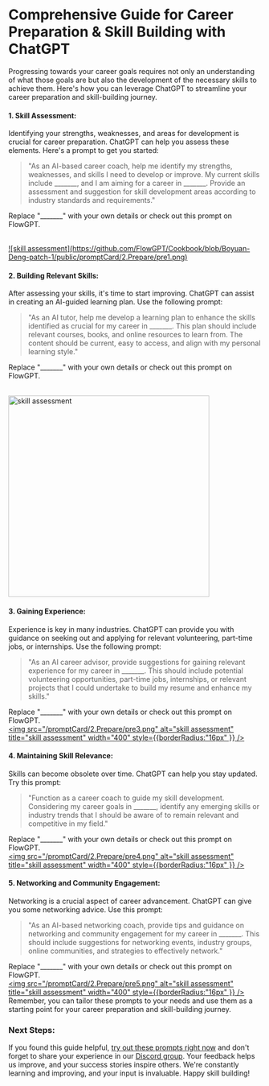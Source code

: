 # Comprehensive Guide for Career Preparation & Skill Building with ChatGPT

Progressing towards your career goals requires not only an understanding of what those goals are but also the development of the necessary skills to achieve them. Here's how you can leverage ChatGPT to streamline your career preparation and skill-building journey.

#### 1. Skill Assessment:

Identifying your strengths, weaknesses, and areas for development is crucial for career preparation. ChatGPT can help you assess these elements. Here's a prompt to get you started:
> "As an AI-based career coach, help me identify my strengths, weaknesses, and skills I need to develop or improve. My current skills include _______, and I am aiming for a career in _______. Provide an assessment and suggestion for skill development areas according to industry standards and requirements."

Replace "_______" with your own details or check out this prompt on FlowGPT.

<br/> 
<a 
target="_blank" 
href='https://flowgpt.com/prompt/3PPSxtneEECqzQZvB4vIS'> 
![skill assessment](https://github.com/FlowGPT/Cookbook/blob/Boyuan-Deng-patch-1/public/promptCard/2.Prepare/pre1.png) 
</a>

#### 2. Building Relevant Skills:

After assessing your skills, it's time to start improving. ChatGPT can assist in creating an AI-guided learning plan. Use the following prompt:

> "As an AI tutor, help me develop a learning plan to enhance the skills identified as crucial for my career in _______. This plan should include relevant courses, books, and online resources to learn from. The content should be current, easy to access, and align with my personal learning style."

Replace "_______" with your own details or check out this prompt on FlowGPT.

<br/> 
<a 
target="_blank" 
href='https://flowgpt.com/prompt/zkmAbpAm280CIBpH4GUaD'> 
<img 
src="/promptCard/2.Prepare/pre2.png" alt="skill assessment" title="skill assessment" width="400" style={{borderRadius:"16px" }} /> 
</a>

#### 3. Gaining Experience:

Experience is key in many industries. ChatGPT can provide you with guidance on seeking out and applying for relevant volunteering, part-time jobs, or internships. Use the following prompt:

> "As an AI career advisor, provide suggestions for gaining relevant experience for my career in _______. This should include potential volunteering opportunities, part-time jobs, internships, or relevant projects that I could undertake to build my resume and enhance my skills."

Replace "_______" with your own details or check out this prompt on FlowGPT.
<br/> 
<a 
target="_blank" 
href='https://flowgpt.com/prompt/9j8cPREFCZL8GzCUFQNUj'> 
<img 
src="/promptCard/2.Prepare/pre3.png" alt="skill assessment" title="skill assessment" width="400" style={{borderRadius:"16px" }} /> 
</a>

#### 4. Maintaining Skill Relevance:

Skills can become obsolete over time. ChatGPT can help you stay updated. Try this prompt:
>"Function as a career coach to guide my skill development. Considering my career goals in _______, identify any emerging skills or industry trends that I should be aware of to remain relevant and competitive in my field."

Replace "_______" with your own details or check out this prompt on FlowGPT.
<br/> 
<a 
target="_blank" 
href='https://flowgpt.com/prompt/4fLrF0eDR0nvb3kVp8lUL'> 
<img 
src="/promptCard/2.Prepare/pre4.png" alt="skill assessment" title="skill assessment" width="400" style={{borderRadius:"16px" }} /> 
</a>

#### 5. Networking and Community Engagement:
Networking is a crucial aspect of career advancement. ChatGPT can give you some networking advice. Use this prompt:
>"As an AI-based networking coach, provide tips and guidance on networking and community engagement for my career in _______. This should include suggestions for networking events, industry groups, online communities, and strategies to effectively network."

Replace "_______" with your own details or check out this prompt on FlowGPT.
<br/> 
<a 
target="_blank" 
href='https://flowgpt.com/prompt/naA4ykiX2gYUlBQeKfjD1'> 
<img 
src="/promptCard/2.Prepare/pre5.png" alt="skill assessment" title="skill assessment" width="400" style={{borderRadius:"16px" }} /> 
</a>
Remember, you can tailor these prompts to your needs and use them as a starting point for your career preparation and skill-building journey.

### Next Steps:
If you found this guide helpful, [try out these prompts right now](https://flowgpt.com) and don't forget to share your experience in our [Discord group](https://discord.gg/EuYSg52q4Q). Your feedback helps us improve, and your success stories inspire others. We're constantly learning and improving, and your input is invaluable. Happy skill building!






